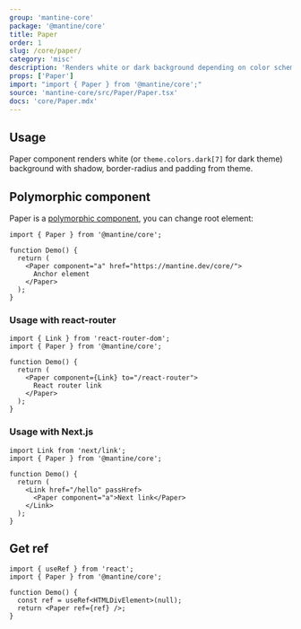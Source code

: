 ```yaml
---
group: 'mantine-core'
package: '@mantine/core'
title: Paper
order: 1
slug: /core/paper/
category: 'misc'
description: 'Renders white or dark background depending on color scheme'
props: ['Paper']
import: "import { Paper } from '@mantine/core';"
source: 'mantine-core/src/Paper/Paper.tsx'
docs: 'core/Paper.mdx'
---
```



## Usage

Paper component renders white (or `theme.colors.dark[7]` for dark theme)
background with shadow, border-radius and padding from theme.

<Demo data={PaperDemos.configurator} />

## Polymorphic component

Paper is a [polymorphic component](/guides/polymorphic/), you can change root element:

```tsx
import { Paper } from '@mantine/core';

function Demo() {
  return (
    <Paper component="a" href="https://mantine.dev/core/">
      Anchor element
    </Paper>
  );
}
```

### Usage with react-router

```tsx
import { Link } from 'react-router-dom';
import { Paper } from '@mantine/core';

function Demo() {
  return (
    <Paper component={Link} to="/react-router">
      React router link
    </Paper>
  );
}
```

### Usage with Next.js

```tsx
import Link from 'next/link';
import { Paper } from '@mantine/core';

function Demo() {
  return (
    <Link href="/hello" passHref>
      <Paper component="a">Next link</Paper>
    </Link>
  );
}
```

## Get ref

```tsx
import { useRef } from 'react';
import { Paper } from '@mantine/core';

function Demo() {
  const ref = useRef<HTMLDivElement>(null);
  return <Paper ref={ref} />;
}
```
